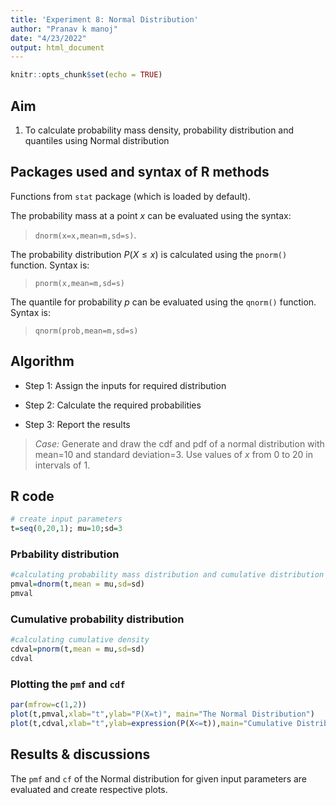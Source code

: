 ---
title: 'Experiment 8: Normal Distribution'
author: "Pranav k manoj"
date: "4/23/2022"
output: html_document
---

```{r setup, include=FALSE}
knitr::opts_chunk$set(echo = TRUE)
```

## Aim

1. To calculate probability mass density, probability distribution and quantiles using Normal distribution

## Packages used and syntax of R methods

Functions from `stat` package (which is loaded by default). 

The probability mass at a point $x$ can be evaluated using the syntax:

>`dnorm(x=x,mean=m,sd=s)`.

The probability distribution $P(X\leq x)$ is calculated using the `pnorm()` function. Syntax is: 

>`pnorm(x,mean=m,sd=s)`

The quantile for probability $p$ can be evaluated using the `qnorm()` function. Syntax is:

>`qnorm(prob,mean=m,sd=s)`

## Algorithm

* Step 1: Assign the inputs for required distribution

* Step 2: Calculate the required probabilities

* Step 3: Report the results


>*Case:* Generate and draw the cdf and pdf of a normal distribution with mean=10 and standard deviation=3. Use values of $x$ from 0 to 20 in intervals of 1.

## R code

```{r}
# create input parameters
t=seq(0,20,1); mu=10;sd=3

```
### Prbability distribution

```{r}
#calculating probability mass distribution and cumulative distribution
pmval=dnorm(t,mean = mu,sd=sd)
pmval
```

### Cumulative probability distribution

```{r}
#calculating cumulative density
cdval=pnorm(t,mean = mu,sd=sd)
cdval
```
### Plotting the `pmf` and `cdf`

```{r}
par(mfrow=c(1,2))
plot(t,pmval,xlab="t",ylab="P(X=t)", main="The Normal Distribution")
plot(t,cdval,xlab="t",ylab=expression(P(X<=t)),main="Cumulative Distribution Function")

```


## Results & discussions

The `pmf` and `cf` of the Normal distribution for given input parameters are evaluated and create respective plots.
